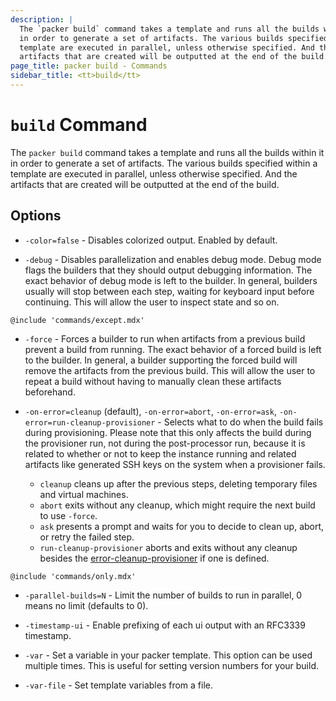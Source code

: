```yaml
---
description: |
  The `packer build` command takes a template and runs all the builds within it
  in order to generate a set of artifacts. The various builds specified within a
  template are executed in parallel, unless otherwise specified. And the
  artifacts that are created will be outputted at the end of the build.
page_title: packer build - Commands
sidebar_title: <tt>build</tt>
---
```


# `build` Command

The `packer build` command takes a template and runs all the builds within it
in order to generate a set of artifacts. The various builds specified within a
template are executed in parallel, unless otherwise specified. And the
artifacts that are created will be outputted at the end of the build.

## Options

- `-color=false` - Disables colorized output. Enabled by default.

- `-debug` - Disables parallelization and enables debug mode. Debug mode
  flags the builders that they should output debugging information. The exact
  behavior of debug mode is left to the builder. In general, builders usually
  will stop between each step, waiting for keyboard input before continuing.
  This will allow the user to inspect state and so on.

`@include 'commands/except.mdx'`

- `-force` - Forces a builder to run when artifacts from a previous build
  prevent a build from running. The exact behavior of a forced build is left
  to the builder. In general, a builder supporting the forced build will
  remove the artifacts from the previous build. This will allow the user to
  repeat a build without having to manually clean these artifacts beforehand.

- `-on-error=cleanup` (default), `-on-error=abort`, `-on-error=ask`, `-on-error=run-cleanup-provisioner` -
  Selects what to do when the build fails during provisioning. Please note that
  this only affects the build during the provisioner run, not during the
  post-processor run, because it is related to whether or not to keep the
  instance running and related artifacts like generated SSH keys on the system
  when a provisioner fails.

  - `cleanup` cleans up after the previous steps, deleting temporary files and virtual machines.
  - `abort` exits without any cleanup, which might require the next build to use `-force`.
  - `ask` presents a prompt and waits for you to decide to clean up, abort, or retry
    the failed step.
  - `run-cleanup-provisioner` aborts and exits without any cleanup besides
    the [error-cleanup-provisioner](/docs/templates/legacy_json_templates/provisioners#on-error-provisioner) if one is defined.

`@include 'commands/only.mdx'`

- `-parallel-builds=N` - Limit the number of builds to run in parallel, 0
  means no limit (defaults to 0).

- `-timestamp-ui` - Enable prefixing of each ui output with an RFC3339
  timestamp.

- `-var` - Set a variable in your packer template. This option can be used
  multiple times. This is useful for setting version numbers for your build.

- `-var-file` - Set template variables from a file.
